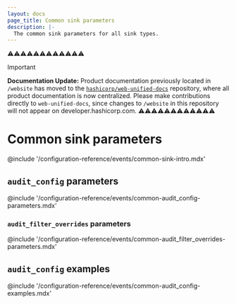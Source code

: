 ```yaml
---
layout: docs
page_title: Common sink parameters
description: |-
  The common sink parameters for all sink types.
---
```


⚠️⚠️⚠️⚠️⚠️⚠️⚠️⚠️⚠️⚠️⚠️⚠️
> [!IMPORTANT]  
> **Documentation Update:** Product documentation previously located in `/website` has moved to the [`hashicorp/web-unified-docs`](https://github.com/hashicorp/web-unified-docs) repository, where all product documentation is now centralized. Please make contributions directly to `web-unified-docs`, since changes to `/website` in this repository will not appear on developer.hashicorp.com.
⚠️⚠️⚠️⚠️⚠️⚠️⚠️⚠️⚠️⚠️⚠️⚠️

# Common sink parameters

@include '/configuration-reference/events/common-sink-intro.mdx'

## `audit_config` parameters

@include '/configuration-reference/events/common-audit_config-parameters.mdx'

### `audit_filter_overrides` parameters

@include '/configuration-reference/events/common-audit_filter_overrides-parameters.mdx'

## `audit_config` examples

@include '/configuration-reference/events/common-audit_config-examples.mdx'
